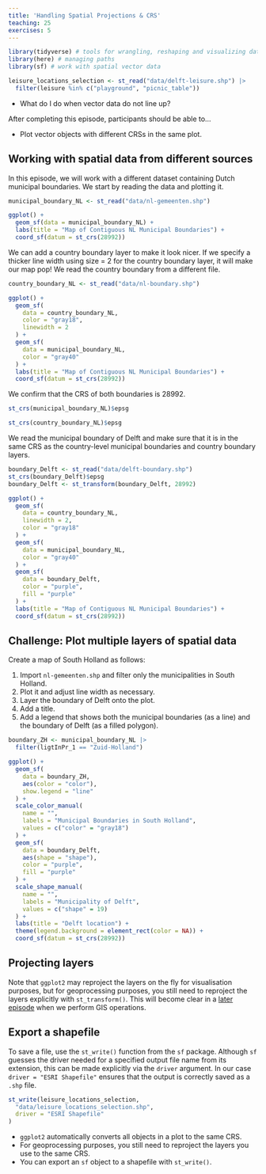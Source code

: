 ```yaml
---
title: 'Handling Spatial Projections & CRS'
teaching: 25
exercises: 5
---
```


```r
library(tidyverse) # tools for wrangling, reshaping and visualizing data
library(here) # managing paths
library(sf) # work with spatial vector data

leisure_locations_selection <- st_read("data/delft-leisure.shp") |>
  filter(leisure %in% c("playground", "picnic_table"))
```

:::::::::::::::::::::::::::::::::::::: questions 

- What do I do when vector data do not line up?

::::::::::::::::::::::::::::::::::::::::::::::::

::::::::::::::::::::::::::::::::::::: objectives


After completing this episode, participants should be able to…

- Plot vector objects with different CRSs in the same plot.

::::::::::::::::::::::::::::::::::::::::::::::::

## Working with spatial data from different sources

In this episode, we will work with a different dataset containing Dutch municipal 
boundaries. We start by reading the data and plotting it.

```r
municipal_boundary_NL <- st_read("data/nl-gemeenten.shp")
```

```r
ggplot() +
  geom_sf(data = municipal_boundary_NL) +
  labs(title = "Map of Contiguous NL Municipal Boundaries") +
  coord_sf(datum = st_crs(28992))
```

We can add a country boundary layer to make it look nicer. If we specify a thicker line width using size = 2 for the country boundary layer, it will make our map pop! We read the country boundary from a different file.

```r
country_boundary_NL <- st_read("data/nl-boundary.shp")
```

```r
ggplot() +
  geom_sf(
    data = country_boundary_NL,
    color = "gray18",
    linewidth = 2
  ) +
  geom_sf(
    data = municipal_boundary_NL,
    color = "gray40"
  ) +
  labs(title = "Map of Contiguous NL Municipal Boundaries") +
  coord_sf(datum = st_crs(28992))
```

We confirm that the CRS of both boundaries is 28992.

```r
st_crs(municipal_boundary_NL)$epsg
```

```r
st_crs(country_boundary_NL)$epsg
```

We read the municipal boundary of Delft and make sure that it is in the same CRS
as the country-level municipal boundaries and country boundary layers.

```r
boundary_Delft <- st_read("data/delft-boundary.shp")
st_crs(boundary_Delft)$epsg
boundary_Delft <- st_transform(boundary_Delft, 28992)
```

```r
ggplot() +
  geom_sf(
    data = country_boundary_NL,
    linewidth = 2,
    color = "gray18"
  ) +
  geom_sf(
    data = municipal_boundary_NL,
    color = "gray40"
  ) +
  geom_sf(
    data = boundary_Delft,
    color = "purple",
    fill = "purple"
  ) +
  labs(title = "Map of Contiguous NL Municipal Boundaries") +
  coord_sf(datum = st_crs(28992))
```

::: challenge

# Challenge: Plot multiple layers of spatial data
<!-- 5 minutes -->

Create a map of South Holland as follows:

1. Import `nl-gemeenten.shp` and filter only the municipalities in South Holland.
2. Plot it and adjust line width as necessary.
3. Layer the boundary of Delft onto the plot.
4. Add a title.
5. Add a legend that shows both the municipal boundaries (as a line) and the boundary of Delft (as a filled polygon).

::: solution

```r
boundary_ZH <- municipal_boundary_NL |>
  filter(ligtInPr_1 == "Zuid-Holland")
```

```r
ggplot() +
  geom_sf(
    data = boundary_ZH,
    aes(color = "color"),
    show.legend = "line"
  ) +
  scale_color_manual(
    name = "",
    labels = "Municipal Boundaries in South Holland",
    values = c("color" = "gray18")
  ) +
  geom_sf(
    data = boundary_Delft,
    aes(shape = "shape"),
    color = "purple",
    fill = "purple"
  ) +
  scale_shape_manual(
    name = "",
    labels = "Municipality of Delft",
    values = c("shape" = 19)
  ) +
  labs(title = "Delft location") +
  theme(legend.background = element_rect(color = NA)) +
  coord_sf(datum = st_crs(28992))
```

:::

:::

::: callout

# Projecting layers

Note that `ggplot2` may reproject the layers on the fly for visualisation purposes, but for geoprocessing purposes, you still need to reproject the layers explicitly with `st_transform()`. This will become clear in a [later episode](../episodes/19-basic-gis-with-r-sf.Rmd) when we perform GIS operations.

:::

## Export a shapefile

To save a file, use the `st_write()` function from the `sf` package. Although `sf` guesses the driver needed for a specified output file name from its extension, this can be made explicitly via the `driver` argument. In our case `driver = "ESRI Shapefile"` ensures that the output is correctly saved as a `.shp` file.

```r
st_write(leisure_locations_selection,
  "data/leisure_locations_selection.shp",
  driver = "ESRI Shapefile"
)
```

::::::::::::::::::::::::::::::::::::: keypoints 

- `ggplot2` automatically converts all objects in a plot to the same CRS.
- For geoprocessing purposes, you still need to reproject the layers you use to the same CRS.
- You can export an `sf` object to a shapefile with `st_write()`.

::::::::::::::::::::::::::::::::::::::::::::::::

